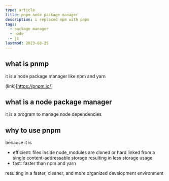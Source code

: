 ```yaml
---
type: article
title: pnpm node package manager
description: i replaced npm with pnpm
tags:
  - package manager
  - node
  - js
lastmod: 2023-08-25
---
```


## what is pnmp

it is a node package manager like npm and yarn

(link)[https://pnpm.io/]

## what is a node package manager

it is a program to manage node dependencies

## why to use pnpm

because it is 
  - efficient: files inside node_modules are cloned or hard linked from a single content-addressable storage resulting in less storage usage
  - fast: faster than npm and yarn

resulting in a faster, cleaner, and more organized development environment
